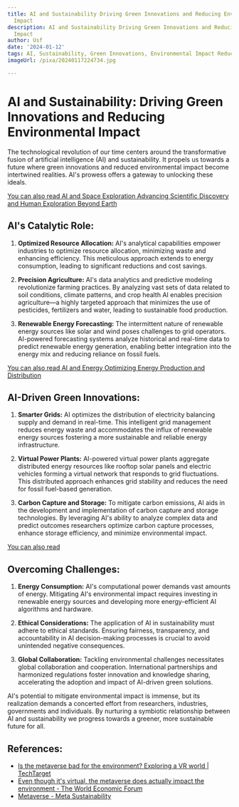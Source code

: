 ```yaml
---
title: AI and Sustainability Driving Green Innovations and Reducing Environmental
  Impact
description: AI and Sustainability Driving Green Innovations and Reducing Environmental
  Impact
author: Usf
date: '2024-01-12'
tags: AI, Sustainability, Green Innovations, Environmental Impact Reduction
imageUrl: /pixa/20240117224734.jpg

---
```

# AI and Sustainability: Driving Green Innovations and  Reducing Environmental Impact

The technological revolution of our time centers around the transformative fusion of artificial intelligence (AI) and sustainability. It propels us towards a future where green innovations and reduced environmental impact become intertwined realities. AI's prowess offers a gateway to unlocking these ideals.

[You can also read AI and Space Exploration Advancing  Scientific  Discovery and  Human Exploration Beyond Earth](AI%20and%20Space%20Exploration%20Advancing%20Scientific%20Discovery%20and%20Human%20Exploration%20Beyond%20Earth)


##  AI's Catalytic Role:

1. **Optimized Resource  Allocation:**
    AI's analytical capabilities empower industries to optimize resource allocation, minimizing waste  and enhancing efficiency. This  meticulous approach extends to energy consumption, leading  to significant reductions and cost savings.

2. **Precision Agriculture:**
   AI's data analytics and predictive modeling revolutionize farming  practices. By analyzing vast sets of data related to soil conditions, climate patterns, and crop health  AI enables precision agriculture—a  highly targeted  approach that  minimizes the use of pesticides, fertilizers  and water, leading to sustainable food production.

3. **Renewable Energy Forecasting:**
   The intermittent nature of renewable energy sources like solar and wind poses challenges to grid operators. AI-powered forecasting  systems analyze historical and real-time data to predict renewable energy generation, enabling better  integration into the energy mix and reducing reliance  on fossil  fuels.

[You can also read AI and Energy Optimizing Energy Production and Distribution](AI%20and%20Energy%20Optimizing%20Energy%20Production%20and%20Distribution)


## AI-Driven Green Innovations:

1. **Smarter Grids:**
    AI optimizes the distribution of electricity balancing supply and demand in real-time. This intelligent grid management reduces energy waste and  accommodates  the influx of renewable energy sources fostering a more sustainable and reliable energy infrastructure.

2. **Virtual Power Plants:**
   AI-powered virtual power  plants aggregate distributed energy resources  like rooftop solar panels  and electric vehicles forming a virtual network that responds to grid fluctuations. This distributed  approach enhances  grid stability and reduces the need for fossil fuel-based generation.

3. **Carbon Capture and Storage:**
   To mitigate carbon emissions, AI aids in the development and implementation of carbon capture and storage technologies. By leveraging AI's ability to analyze complex  data and  predict outcomes researchers optimize carbon capture processes, enhance storage efficiency, and minimize environmental impact.

[You  can also read  ]()


## Overcoming Challenges:

1. **Energy Consumption:**
   AI's computational power demands vast amounts of energy. Mitigating AI's environmental  impact  requires investing in renewable  energy sources and developing  more energy-efficient  AI algorithms and hardware.

2.  **Ethical Considerations:**
   The  application of AI in sustainability must adhere to ethical standards. Ensuring fairness,  transparency, and accountability in AI decision-making processes is crucial to avoid unintended negative consequences.

3. **Global Collaboration:**
   Tackling environmental challenges necessitates global collaboration and cooperation. International partnerships and  harmonized regulations foster  innovation and knowledge sharing, accelerating the adoption and impact  of AI-driven green solutions.

AI's  potential to mitigate environmental impact is immense,  but its realization demands a concerted effort from researchers, industries, governments and individuals. By nurturing  a symbiotic relationship between AI and  sustainability we progress towards a greener, more sustainable future for all.

## References:
- [Is the metaverse bad for the environment? Exploring a VR world | TechTarget](https://www.techtarget.com/sustainability/feature/Is-the-metaverse-bad-for-the-environment-Exploring-a-VR-world)
- [Even though it's virtual, the metaverse does actually impact the environment - The World Economic Forum](https://www.weforum.org/agenda/2022/02/how-metaverse-actually-impacts-the-environment/)
- [Metaverse - Meta Sustainability](https://sustainability.fb.com/metaverse/)
